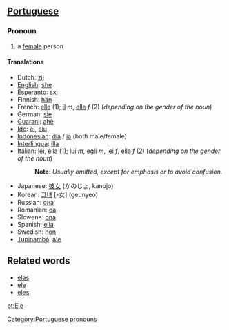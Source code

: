 ==[[Portuguese]]==

===Pronoun===
#a [[female]] person 

====Translations====
*Dutch: [[zij]]
*[[English]]: [[she]]
*[[Esperanto]]: [[sxi]]
*Finnish: [[hän]]
*French: [[elle]] (1); [[il]] ''m'', [[elle]] ''f'' (2) (''depending on the gender of the noun'')
*German: [[sie]]
*[[Guarani]]: [[ahẽ]]
*[[Ido]]: [[el]], [[elu]]
*[[Indonesian]]: [[dia]] / [[ia]] (both male/female)
*[[Interlingua]]: [[illa]]
*Italian: [[lei]], [[ella]] (1); [[lui]] ''m'', [[egli]] ''m'', [[lei]] ''f'', [[ella]] ''f'' (2) (''depending on the gender of the noun'')
*:'''Note:''' ''Usually omitted, except for emphasis or to avoid confusion.''
*Japanese: [[彼女]] (かのじょ, kanojo)
*Korean: [[그녀]] [-女] (geunyeo)
*Russian: [[она]]
*Romanian: [[ea]]
*Slowene: [[ona]]
*Spanish: [[ella]]
*Swedish: [[hon]]
*[[Tupinambá]]: [[a'e]]

==Related words==
*[[elas]]
*[[ele]]
*[[eles]]

[[Category:Portuguese pronouns]]

[[pt:Ele]]
